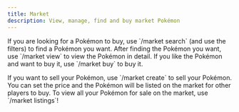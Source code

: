 ```yaml
---
title: Market
description: View, manage, find and buy market Pokémon
---
```


If you are looking for a Pokémon to buy, use \`/market search\` (and use the filters) to find a Pokémon you want.
After finding the Pokémon you want, use \`/market view\` to view the Pokémon in detail.
If you like the Pokémon and want to buy it, use \`/market buy\` to buy it.

If you want to sell your Pokémon, use \`/market create\` to sell your Pokémon.
You can set the price and the Pokémon will be listed on the market for other players to buy.
To view all your Pokémon for sale on the market, use \`/market listings\`!
